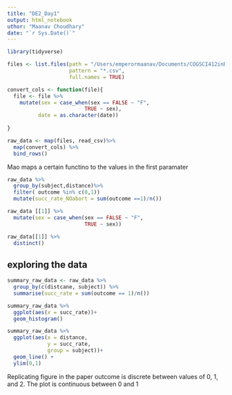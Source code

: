```yaml
---
title: "DE2_Day1"
output: html_notebook
uthor: "Maanav Choudhary"
date: "`r Sys.Date()`"
---
```

```r
library(tidyverse)
```

```r
files <- list.files(path = "/Users/emperormaanav/Documents/COGSCI412inR/DE2_Parker_UNZIP-BEFORE-USING/jumping_data_parker/",
                    pattern = "*.csv",
                    full.names = TRUE)
```


```r
convert_cols <- function(file){
  file <- file %>%
    mutate(sex = case_when(sex == FALSE ~ "F",
                         TRUE ~ sex),
          date = as.character(date))
  
}
```

```r
raw_data <- map(files, read_csv)%>%
  map(convert_cols) %>%
  bind_rows()
```

Mao maps a certain functino to the values in the first paramater
```r
raw_data %>%
  group_by(subject,distance)%>%
  filter( outcome %in% c(0,1))
  mutate(succ_rate_NOabort = sum(outcome ==1)/n())
```


```r
raw_data [[1]] %>%
  mutate(sex = case_when(sex == FALSE ~ "F",
                         TRUE ~ sex))
```

```r
raw_data[[1]] %>%
  distinct()
```

## exploring the data

```r
summary_raw_data <- raw_data %>%
  group_by(c(distcane, subject)) %>%
  summarise(succ_rate = sum(outcome == 1)/n())
```

```r
summary_raw_data %>%
  ggplot(aes(x = succ_rate))+
  geom_histogram()
```

```r
summary_raw_data %>%
  ggplot(aes(x = distance, 
             y = succ_rate,
             group = subject))+
  geom_line() +
  ylim(0,1)
```




Replicating figure in the paper
outcome is discrete between values of 0, 1, and 2. The plot is continuous between 0 and 1

